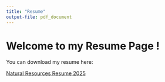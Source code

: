 ```yaml
---
title: "Resume"
output-file: pdf_document
---
```


# Welcome to my Resume Page !

You can download my resume here:

[Natural Resources Resume 2025](file:///C:/Users/mads23/Documents/GitHub_2025/Madi-Schartz.github.io/media/NR Resume 2025-Schartz, Madi.pdf)
